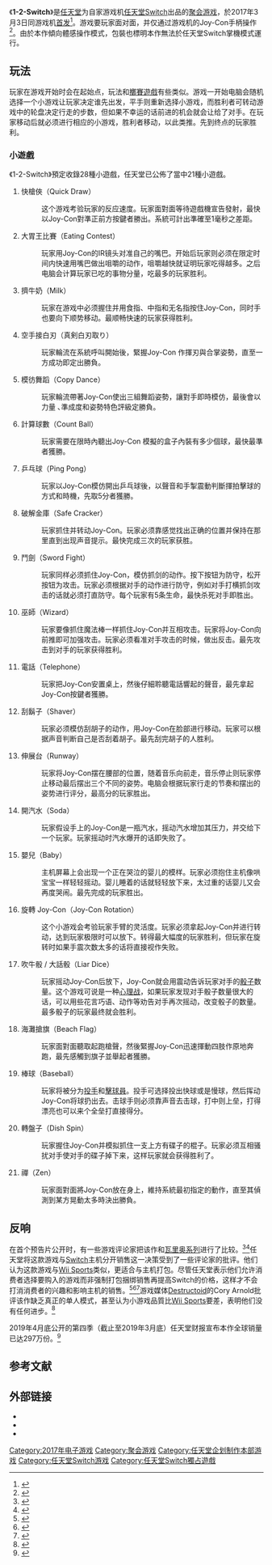 {{Infobox video game
| title = 1-2-Switch
| image =1-2-Switch.jpg
| caption =
| developer = [[任天堂企劃製作本部|任天堂企劃製作本部]]
| publisher = [[任天堂|任天堂]]
| series =
| producer = [[河本浩一|河本浩一]]
| platforms = [[任天堂Switch|任天堂Switch]]（不支援掌機模式）
| released = {{Vgr|WW|2017年3月3日}}
| genre = [[聚会游戏|聚会]]
| modes = [[多人电子游戏|多人]]
}}
{{NoteTA
| G1 = Games
}}

《'''1-2-Switch'''》是[[任天堂|任天堂]]为自家游戏机[[任天堂Switch|任天堂Switch]]出品的[[聚会游戏|聚会游戏]]，於2017年3月3日同游戏机[[首发游戏|首发]]<ref>{{cite news|last1=Workman|first1=Robert|title=1-2 Switch Announced For Nintendo Switch|url=http://wwg.com/2017/01/13/1-2-switch-announced-for-nintendo-switch/|accessdate=2017-01-13|work=WWG|date=2017-01-12|archive-date=2017-12-26|archive-url=https://web.archive.org/web/20171226020717/http://wwg.com/2017/01/13/1-2-switch-announced-for-nintendo-switch/|dead-url=no}}</ref>。游戏要玩家面对面，并仅通过游戏机的Joy-Con手柄操作<ref>{{cite news|last1=Sanchez|first1=Miranda|title=1-2 Switch Announced for Nintendo Switch|url=http://www.ign.com/articles/2017/01/13/1-2-switch-announced-for-nintendo-switch|accessdate=2017-01-13|work=IGN|date=2017-01-12|archive-date=2018-07-11|archive-url=https://web.archive.org/web/20180711185428/http://www.ign.com/articles/2017/01/13/1-2-switch-announced-for-nintendo-switch|dead-url=no}}</ref>。由於本作傾向體感操作模式，包裝也標明本作無法於任天堂Switch掌機模式運行。

== 玩法 ==
玩家在游戏开始时会在起始点，玩法和[[擲賽遊戲|擲賽遊戲]]有些类似。游戏一开始电脑会随机选择一个小游戏让玩家决定谁先出发，平手则重新选择小游戏，而胜利者可转动游戏中的轮盘决定行走的步数，但如果不幸运的话前进的机会就会让给了对手。在玩家移动后就必须进行相应的小游戏，胜利者移动，以此类推。先到终点的玩家胜利。

===小遊戲===
《1-2-Switch》預定收錄28種小遊戲，任天堂已公佈了當中21種小遊戲。

# 快槍俠（Quick Draw）
#:这个游戏考验玩家的反应速度。玩家面對面等待遊戲機宣告發射，最快以Joy-Con對準正前方按鍵者勝出。系統可計出準確至1毫秒之差距。
# 大胃王比賽（Eating Contest）
#:玩家用Joy-Con的IR镜头对准自己的嘴巴。开始后玩家则必须在限定时间内快速用嘴巴做出咀嚼的动作，咀嚼越快就证明玩家吃得越多。之后电脑会计算玩家已吃的事物分量，吃最多的玩家胜利。
#擠牛奶（Milk）
#:玩家在游戏中必须握住并用食指、中指和无名指按住Joy-Con，同时手也要向下顺势移动。最顺畅快速的玩家获得胜利。
#空手接白刃（真剣白刃取り）
#:玩家輪流在系統呼叫開始後，緊握Joy-Con 作揮刃與合掌姿勢，直至一方成功即定出勝負。
#模彷舞蹈（Copy Dance）
#:玩家輪流帶著Joy-Con使出三組舞蹈姿勢，讓對手即時模仿，最後會以力量 ､準成度和姿勢特色評級定勝負。
#計算球數（Count Ball）
#:玩家需要在限時內聽出Joy-Con 模擬的盒子內裝有多少個球，最快最準者獲勝。
#乒乓球（Ping Pong）
#:玩家以Joy-Con模仿開出乒乓球後，以聲音和手掣震動判斷揮拍擊球的方式和時機，先取5分者獲勝。
#破解金庫（Safe Cracker）
#:玩家抓住并转动Joy-Con。玩家必须靠感觉找出正确的位置并保持在那里直到出现声音提示。最快完成三次的玩家获胜。
#鬥劍（Sword Fight）
#:玩家同样必须抓住Joy-Con，模仿抓剑的动作。按下按钮为防守，松开按钮为攻击。玩家必须根据对手的动作进行防守，例如对手打横抓剑攻击的话就必须打直防守。每个玩家有5条生命，最快杀死对手即胜出。
#巫師（Wizard）
#:玩家要像抓住魔法棒一样抓住Joy-Con并互相攻击。玩家将Joy-Con向前推即可加强攻击。玩家必须看准对手攻击的时候，做出反击。最先攻击到对手的玩家获得胜利。
#電話（Telephone）
#:玩家把Joy-Con安置桌上，然後仔細聆聽電話響起的聲音，最先拿起Joy-Con按鍵者獲勝。
#刮鬍子（Shaver）
#:玩家必须模仿刮胡子的动作，用Joy-Con在脸部进行移动。玩家可以根据声音判断自己是否刮着胡子。最先刮完胡子的人胜利。
#伸展台（Runway）
#:玩家将Joy-Con摆在腰部的位置，随着音乐向前走，音乐停止则玩家停止移动最后摆出三个不同的姿势。电脑会根据玩家行走的节奏和摆出的姿势进行评分，最高分的玩家胜出。
#開汽水（Soda）
#:玩家假设手上的Joy-Con是一瓶汽水，摇动汽水增加其压力，并交给下一个玩家。玩家摇动时汽水爆开的话即失败了。
#嬰兒（Baby）
#:主机屏幕上会出现一个正在哭泣的婴儿的模样。玩家必须抱住主机像哄宝宝一样轻轻摇动。婴儿睡着的话就轻轻放下来，太过重的话婴儿又会再度哭闹。最先完成的玩家胜出。
#旋轉 Joy-Con（Joy-Con Rotation）
#:这个小游戏会考验玩家手臂的灵活度。玩家必须拿起Joy-Con并进行转动，达到玩家极限时可以放下。转得最大幅度的玩家胜利，但玩家在旋转时如果手震次数太多的话将直接视作失败。
#吹牛骰 / 大話骰（Liar Dice）
#:玩家摇动Joy-Con后放下，Joy-Con就会用震动告诉玩家对手的[[骰子|骰子]]数量。这个游戏可说是一种[[心理战|心理战]]，如果玩家发现对手骰子数量很大的话，可以用些花言巧语、动作等劝告对手再次摇动，改变骰子的数量。最多骰子的玩家最终就会胜利。
#海灘搶旗（Beach Flag）
#:玩家面對面聽取起跑槍聲，然後緊握Joy-Con迅速揮動四肢作原地奔跑，最先感觸到旗子並舉起者獲勝。
#棒球（Baseball）
#:玩家将被分为[[投手|投手]]和[[擊球員|擊球員]]。投手可选择投出快球或是慢球，然后挥动Joy-Con将球扔出去。击球手则必须靠声音去击球，打中则上垒，打得漂亮也可以来个全垒打直接得分。
#轉盤子（Dish Spin）
#:玩家握住Joy-Con并模拟抓住一支上方有碟子的棍子。玩家必须互相骚扰对手使对手的碟子掉下来，这样玩家就会获得胜利了。
#禪（Zen）
#:玩家面對面將Joy-Con放在身上，維持系統最初指定的動作，直至其偵測到某方晃動太多時決出勝負。

== 反响 ==
{{Video game reviews
| MC = 58/100<ref name="MC">{{cite web |url=http://www.metacritic.com/game/switch/1-2-switch |title=1-2-Switch for Switch Reviews |work=[[Metacritic|Metacritic]] |publisher=[[CBS_Interactive|CBS Interactive]] |accessdate=2017-03-02 |archive-date=2017-03-03 |archive-url=https://web.archive.org/web/20170303015426/http://www.metacritic.com/game/switch/1-2-switch |dead-url=no }}</ref>
| Destruct = 4.5/10<ref>{{cite web |last=Whitaker |first=Jed |date=2017-03-07 |url=https://www.destructoid.com/review-1-2-switch-422668.phtml |title=Review: 1-2-Switch |publisher=[[Destructoid|Destructoid]] |accessdate=2017-03-07 |archive-date=2017-03-10 |archive-url=https://web.archive.org/web/20170310025322/https://www.destructoid.com/review-1-2-switch-422668.phtml |dead-url=no }}</ref>
| GI = 4/10<ref>{{cite web |last=Marchiafava |first=Jeff |date=2017-03-02 |url=http://www.gameinformer.com/games/1-2-switch/b/switch/archive/2017/03/02/1-2-switch-review-game-informer-nintendo-switch.aspx |title=The Switch Gets Its System Soiler - 1-2-Switch - Nintendo Switch |publisher=[[Game_Informer|Game Informer]] |accessdate=2017-03-02 |archive-date=2017-03-03 |archive-url=https://web.archive.org/web/20170303020739/http://www.gameinformer.com/games/1-2-switch/b/switch/archive/2017/03/02/1-2-switch-review-game-informer-nintendo-switch.aspx |dead-url=no }}</ref>
| GSpot = 6/10<ref>{{cite web |last=Dayus |first=Oscar |date=2017-03-02 |url=http://www.gamespot.com/reviews/1-2-switch-review/1900-6416627/ |title=1, 2, Switch Review |publisher=[[GameSpot|GameSpot]] |accessdate=2017-03-02 |archive-date=2017-03-03 |archive-url=https://web.archive.org/web/20170303065109/http://www.gamespot.com/reviews/1-2-switch-review/1900-6416627/ |dead-url=no }}</ref>
| IGN = 6.8/10<ref>{{cite web |last=Pearce |first=Alanah |date=2017-03-02 |url=http://www.ign.com/articles/2017/03/02/1-2-switch-review |title=1-2-Switch Review |publisher=[[IGN|IGN]] |accessdate=2017-03-02 |archive-date=2017-03-02 |archive-url=https://web.archive.org/web/20170302152155/http://www.ign.com/articles/2017/03/02/1-2-switch-review |dead-url=no }}</ref>
| NLife = {{Rating|6|10}}<ref>{{cite web |last=McFerran |first=Damien |date=2017-03-02 |url=http://www.nintendolife.com/reviews/nintendo-switch/1-2-switch |title=1-2-Switch Review |publisher=[[NintendoLife|NintendoLife]] |accessdate=2017-03-02 |archive-date=2017-03-02 |archive-url=https://web.archive.org/web/20170302172048/http://www.nintendolife.com/reviews/nintendo-switch/1-2-switch |dead-url=no }}</ref>
| NWR = 6.5/10<ref>{{cite web |last=Koopman |first=Daan |date=2017-03-08 |url=http://www.nintendoworldreport.com/review/44276/1-2-switch-switch-review |title=1-2-Switch Review |publisher=[[Nintendo_World_Report|Nintendo World Report]] |accessdate=2017-03-08 |archive-date=2017-03-09 |archive-url=https://web.archive.org/web/20170309093435/http://www.nintendoworldreport.com/review/44276/1-2-switch-switch-review |dead-url=no }}</ref>
}}
在首个预告片公开时，有一些游戏评论家把该作和[[瓦里奥系列|瓦里奥系列]]进行了比较。<ref>{{Cite news|url=http://www.gamesradar.com/1-2-switch-is-a-warioware-esque-game-where-you-face-your-opponent-directly/|title=1 2 Switch is a WarioWare-esque game where you face your opponent directly|newspaper=gamesradar|accessdate=2017-11-07|language=en|archive-date=2017-10-21|archive-url=https://web.archive.org/web/20171021221003/http://www.gamesradar.com/1-2-switch-is-a-warioware-esque-game-where-you-face-your-opponent-directly/|dead-url=no}}</ref><ref>{{Cite news|url=http://www.nintendolife.com/news/2017/01/nintendo_introduces_1-2-switch_a_party_game_which_asks_you_to_ignore_the_screen|title=Nintendo Introduces 1-2-Switch, A Party Game Which Asks You To Ignore The Screen|last=Life|first=Nintendo|date=2017-01-13|newspaper=Nintendo Life|accessdate=2017-11-07|language=en-GB|archive-date=2017-10-22|archive-url=https://web.archive.org/web/20171022032220/http://www.nintendolife.com/news/2017/01/nintendo_introduces_1-2-switch_a_party_game_which_asks_you_to_ignore_the_screen|dead-url=no}}</ref>任天堂将这款游戏与[[任天堂Switch|Switch]]主机分开销售这一决策受到了一些评论家的批评。他们认为这款游戏与[[Wii_Sports|Wii Sports]]类似，更适合与主机打包。尽管任天堂表示他们允许消费者选择要购入的游戏而非强制打包捆绑销售再提高Switch的价格，这样才不会打消消费者的兴趣和影响主机的销售。<ref>{{Cite web|url=https://www.polygon.com/2017/1/13/14268204/1-2-switch-nintendo-switch-pre-review|title=1-2-Switch is not the killer app the Nintendo Switch needs|accessdate=2017-11-07|date=2017-01-13|last=Frank|first=Allegra|work=Polygon|archive-date=2017-10-22|archive-url=https://web.archive.org/web/20171022085045/https://www.polygon.com/2017/1/13/14268204/1-2-switch-nintendo-switch-pre-review|dead-url=no}}</ref><ref>{{Cite news|url=https://www.vg247.com/2017/01/13/nintendo-switch-hands-on-with-nintendos-unique-and-pricey-new-console/|title=Nintendo Switch: hands-on with Nintendo’s unique and pricey new console|newspaper=VG247.com|accessdate=2017-11-07|archive-date=2017-08-16|archive-url=https://web.archive.org/web/20170816155901/https://www.vg247.com/2017/01/13/nintendo-switch-hands-on-with-nintendos-unique-and-pricey-new-console/|dead-url=no}}</ref><ref>{{Cite web|url=http://twinfinite.net/2017/01/7-puzzling-switch-decisions-that-nintendo-is-making/5/|title=7 Baffling Switch Decisions That Nintendo Is Making|accessdate=2017-11-07|work=twinfinite.net|language=en-US|archive-date=2017-10-22|archive-url=https://web.archive.org/web/20171022032439/http://twinfinite.net/2017/01/7-puzzling-switch-decisions-that-nintendo-is-making/5/|dead-url=no}}</ref>游戏媒体[[Destructoid|Destructoid]]的Cory Arnold批评该作缺乏真正的单人模式，甚至认为小游戏品質比[[Wii_Sports|Wii Sports]]要差，表明他们没有任何进步。<ref>{{Cite news|url=https://www.destructoid.com/1-2-switch-is-not-the-next-wii-sports-413579.phtml|title=1-2-Switch is not the next Wii Sports|newspaper=destructoid|accessdate=2017-11-07|archive-date=2017-02-02|archive-url=https://web.archive.org/web/20170202001119/https://www.destructoid.com/1-2-switch-is-not-the-next-wii-sports-413579.phtml|dead-url=no}}</ref>

2019年4月底公开的第四季（截止至2019年3月底）任天堂财报宣布本作全球销量已达297万份。<ref>{{Cite news|url=https://www.nintendo.co.jp/ir/finance/software/index.html|title=任天堂株式会社：業績・財務情報 - 主要タイトル販売実績 Nintendo Switch専用ソフト|author=|date=|work=|newspaper=任天堂ホームページ|accessdate=2018-04-27|language=ja|archive-date=2018-11-12|archive-url=https://web.archive.org/web/20181112140435/https://www.nintendo.co.jp/ir/finance/software/index.html|dead-url=no}}</ref>

== 参考文献 ==
{{reflist}}

== 外部链接 ==
* {{Official|http://www.nintendo.com.hk/switch/1-2-switch/}}{{zh-hk}}
* {{official website|https://www.nintendo.co.jp/switch/aacca/index.html}}{{ja}}
* {{official website|http://1-2-switch.nintendo.com/}}{{en}}

{{DEFAULTSORT:1-2-Switch}}
[[Category:2017年电子游戏|Category:2017年电子游戏]]
[[Category:聚会游戏|Category:聚会游戏]]
[[Category:任天堂企划制作本部游戏|Category:任天堂企划制作本部游戏]]
[[Category:任天堂Switch游戏|Category:任天堂Switch游戏]]
[[Category:任天堂Switch獨占遊戲|Category:任天堂Switch獨占遊戲]]